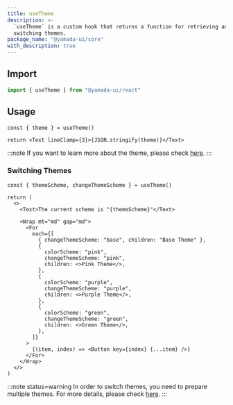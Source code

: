 ```yaml
---
title: useTheme
description: >-
  `useTheme` is a custom hook that returns a function for retrieving and
  switching themes.
package_name: "@yamada-ui/core"
with_description: true
---
```


## Import

```ts
import { useTheme } from "@yamada-ui/react"
```

## Usage

```tsx functional=true
const { theme } = useTheme()

return <Text lineClamp={3}>{JSON.stringify(theme)}</Text>
```

:::note
If you want to learn more about the theme, please check [here](/styled-system/theming).
:::

### Switching Themes

```tsx functional=true
const { themeScheme, changeThemeScheme } = useTheme()

return (
  <>
    <Text>The current scheme is "{themeScheme}"</Text>

    <Wrap mt="md" gap="md">
      <For
        each={[
          { changeThemeScheme: "base", children: "Base Theme" },
          {
            colorScheme: "pink",
            changeThemeScheme: "pink",
            children: <>Pink Theme</>,
          },
          {
            colorScheme: "purple",
            changeThemeScheme: "purple",
            children: <>Purple Theme</>,
          },
          {
            colorScheme: "green",
            changeThemeScheme: "green",
            children: <>Green Theme</>,
          },
        ]}
      >
        {(item, index) => <Button key={index} {...item} />}
      </For>
    </Wrap>
  </>
)
```

:::note status=warning
In order to switch themes, you need to prepare multiple themes. For more details, please check [here](/styled-system/theming/switch-themes).
:::
